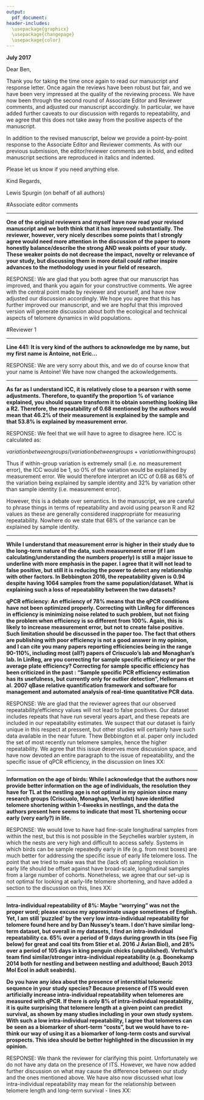 ```yaml
---
output: 
  pdf_document:
header-includes:
  \usepackage{graphicx}
  \usepackage{changepage}
  \usepackage{color}
---
```




\begin{flushright}

\includegraphics{UEAlogo}

\bigskip

Dr Lewis G. Spurgin\\*
BBSRC Research Fellow\\*
School of Biological Sciences\\*
University of East Anglia\\*
Norwich\\*
Norfolk, NR4 7TJ\\* 
United Kingdom  

L.Spurgin@uea.ac.uk\\*
lewisspurgin.wordpress.com

\end{flushright}

\bigskip
\bigskip

**July 2017**

\bigskip

Dear Ben,

Thank you for taking the time once again to read our manuscript and response letter. Once again the reviews have been robust but fair, and we have been very impressed at the quality of the reviewing process. We have now been through the second round of Associate Editor and Reviewer comments, and adjusted our manuscript accordingly. In particular, we have added further caveats to our discussion with regards to repeatability, and we agree that this does not take away from the positive aspects of the manuscript.

In addition to the revised manuscript, below we provide a point-by-point response to the Associate Editor and Reviewer comments. As with our previous submission, the editor/reviewer comments are in bold, and edited manuscript sections are reproduced in italics and indented.

Please let us know if you need anything else.

\bigskip
\bigskip

Kind Regards,

\bigskip
\bigskip


Lewis Spurgin (on behalf of all authors)

\newpage		







#Associate editor comments

---

\bigskip

**One of the original reviewers and myself have now read your revised manuscript and we both think that it has improved substantially. The reviewer, however, very nicely describes some points that I strongly agree would need more attention in the discussion of the paper to more honestly balance/describe the strong AND weak points of your study. These weaker points do not decrease the impact, novelty or relevance of your study, but discussing them in more detail could rather inspire advances to the methodology used in your field of research.**

RESPONSE: We are glad that you both agree that our manuscript has improved, and thank you again for your constructive comments. We agree with the central point made by reviewer and yourself, and have now adjusted our discussion accordingly. We hope you agree that this has further improved our manuscript, and we are hopful that this improved version will generate discussion about both the ecological and technical aspects of telomere dynamics in wild populations.

\newpage





#Reviewer 1

---

\bigskip

**Line 441: It is very kind of the authors to acknowledge me by name, but my first name is Antoine, not Eric...**

RESPONSE: We are very sorry about this, and we do of course know that your name is Antoine! We have now changed the ackowledgements.

\bigskip






---

\bigskip

**As far as I understand ICC, it is relatively close to a pearson r with some adjustments. Therefore, to quantify the proportion % of variance explained, you should square transform it to obtain something looking like a R2. Therefore, the repeatability of 0.68 mentioned by the authors would mean that 46.2% of their measurement is explained by the sample and that 53.8% is explained by measurement error.**

RESPONSE: We feel that we will have to agree to disagree here. ICC is calculated as: 

$variation between groups / (variation between groups + variation within groups)$

Thus if within-group variation is extremely small (i.e. no measurement error), the ICC would be 1, so 0% of the variation would be explained by measurement error. We would therefore interpret an ICC of 0.68 as 68% of the variation being explained by sample identity and 32% by variation other than sample identity (i.e. measurement error).

However, this is a debate over semantics. In the manuscript, we are careful to phrase things in terms of repeatability and avoid using pearson R and R2 values as these are generally considered inappropriate for measuring repeatability. Nowhere do we state that 68% of the variance can be explained by sample identity.

\bigskip






---

\bigskip

**While I understand that measurement error is higher in their study due to the long-term nature of the data, such measurement error (if I am calculating/understanding the numbers properly) is still a major issue to underline with more emphasis in the paper. I agree that it will not lead to false positive, but still it is reducing the power to detect any relationship with other factors. In Bebbington 2016, the repeatability given is 0.94 despite having 1064 samples from the same population/dataset. What is explaining such a loss of repeatability between the two datasets?**

**qPCR efficiency: An efficiency of 78% means that the qPCR conditions have not been optimized properly. Correcting with LinReg for differences in efficiency is minimizing noise related to such problem, but not fixing the problem when efficiency is so different from 100%. Again, this is likely to increase measurement error, but not to create false positive. Such limitation should be discussed in the paper too. The fact that others are publishing with poor efficiency is not a good answer in my opinion, and I can cite you many papers reporting efficiencies being in the range 90-110%, including most (all?) papers of Criscuolo’s lab and Monaghan’s lab. In LinReg, are you correcting for sample specific efficiency or per the average plate efficiency? Correcting for sample specific efficiency has been criticized in the past : "Sample specific PCR efficiency estimation has its usefulness, but currently only for outlier detection", Hellemans et al. 2007 qBase relative quantification framework and software for management and automated analysis of real-time quantitative PCR data.**

RESPONSE: We are glad that the reviewer agrees that our observed repeatability/efficiency values will not lead to false positives. Our dataset includes repeats that have run several years apart, and these repeats are included in our repeatability estimates. We suspect that our dataset is fairly unique in this respect at pressent, but other studies will certainly have such data available in the near future. Thew Bebbington et al. paper only included the set of most recently run telomere samples, hence the higher repeatability. We agree that this issue deserves more discussion space, and have now devoted an entire paragraph to the issue of repeatability, and the specific issue of qPCR efficiency, in the discussion on lines XX:



\bigskip






---

\bigskip

**Information on the age of birds: While I acknowledge that the authors now provide better information on the age of individuals, the resolution they have for TL at the nestling age is not optimal in my opinion since many research groups (Criscuolo, Monaghan, Verhulst) have identified telomere shortening within 1-4weeks in nestlings, and the data the authors present here seems to indicate that most TL shortening occur early (very early?) in life.**

RESPONSE: We would love to have had fine-scale longitudinal samples from within the nest, but this is not possible in the Seychelles warbler system, in which the nests are very high and difficult to access safely. Systems in which birds can be sample repeatedly early in life (e.g. from nest boxes) are much better for addressing the specific issue of early life telomere loss. The point that we tried to make was that the (lack of) sampling resolution in early life should be offset against have broad-scale, longitudinal samples from a  large number of cohorts. Nonetheless, we agree that our set-up is not optimal for looking at early-life telomere shortening, and have added a section to the discussion on this, lines XX:



\bigskip






---

\bigskip

**Intra-individual repeatability of 8%: Maybe “worrying” was not the proper word; please excuse my approximate usage sometimes of English. Yet, I am still ‘puzzled’ by the very low intra-individual repeatability for telomere found here and by Dan Nussey’s team. I don’t have similar long-term dataset, but overall in my datasets, I find an intra-individual repeatability ca. 65% over a period of 9 days during growth in tits (see Fig below) for great and coal tits from Stier et al. 2016 J Avian Biol), and 28% over a period of 105 days in king penguin chicks (unpublished). Verhulst’s team find similar/stronger intra-individual repeatability (e.g. Boonekamp 2014 both for nestling and between nestling and adulthood; Bauch 2013 Mol Ecol in adult seabirds).**

**Do you have any idea about the presence of interstitial telomeric sequence in your study species? Because presence of ITS would even artificially increase intra-individual repeatability when telomeres are measured with qPCR.
If there is only 8% of intra-individual repeatability, it is quite surprising that telomere length at a given point can predict survival, as shown by many studies including in your own study system. With such a low intra-individual repeatability, I agree that telomeres can be seen as a biomarker of short-term “costs”, but we would have to re-think our way of using it as a biomarker of long-term costs and survival prospects. This idea should be better highlighted in the discussion in my opinion.**

RESPONSE: We thank the reviewer for clarifying this point. Unfortunately we do not have any data on the presence of ITS. However, we have now added further discussion on what may cause the difference between our study and the ones mentioned above. We have also now discussed what low intra-individual repeatability may mean for the relationship between telomere length and long-term survival - lines XX:


